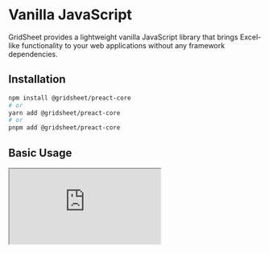 # Vanilla JavaScript

GridSheet provides a lightweight vanilla JavaScript library that brings Excel-like functionality to your web applications without any framework dependencies.

## Installation

```bash
npm install @gridsheet/preact-core
# or
yarn add @gridsheet/preact-core
# or
pnpm add @gridsheet/preact-core
```

## Basic Usage

<iframe
  src="https://stackblitz.com/edit/gridsheet-preact-core-basic?embed=1&file=src%2Fapp.jsx"
  style={{ width: '100%', height: '500px', border: 'none' }} 
/>

## Next Steps
- You can find more examples in the [examples section](/examples/case1).
- Refer to the [API Reference](/api-reference/props) for detailed documentation.
